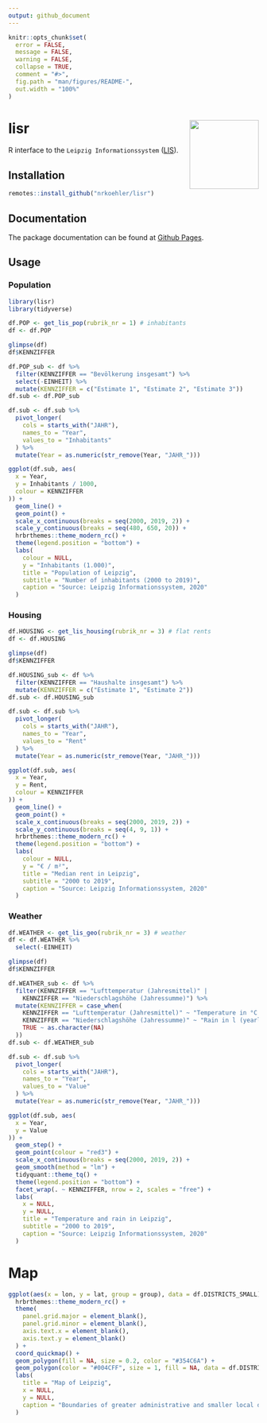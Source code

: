 ```yaml
---
output: github_document
---
```


<!-- README.md is generated from README.Rmd. Please edit that file -->

```r
knitr::opts_chunk$set(
  error = FALSE,
  message = FALSE,
  warning = FALSE,
  collapse = TRUE,
  comment = "#>",
  fig.path = "man/figures/README-",
  out.width = "100%"
)
```

# lisr <img src='man/figures/logo.png' align="right" height="139" />

<!-- badges: start -->

<!-- badges: end -->

R interface to the `Leipzig Informationssystem` ([LIS](https://statistik.leipzig.de/statserv/servod.aspx)).

## Installation

```r
remotes::install_github("nrkoehler/lisr")
```

## Documentation

The package documentation can be found at [Github Pages](https://nrkoehler.github.io/lisr/).


## Usage

### Population

```r
library(lisr)
library(tidyverse)

df.POP <- get_lis_pop(rubrik_nr = 1) # inhabitants
df <- df.POP
```


```r
glimpse(df)
df$KENNZIFFER
```


```r
df.POP_sub <- df %>%
  filter(KENNZIFFER == "Bevölkerung insgesamt") %>%
  select(-EINHEIT) %>%
  mutate(KENNZIFFER = c("Estimate 1", "Estimate 2", "Estimate 3"))
df.sub <- df.POP_sub
```

```r
df.sub <- df.sub %>%
  pivot_longer(
    cols = starts_with("JAHR"),
    names_to = "Year",
    values_to = "Inhabitants"
  ) %>%
  mutate(Year = as.numeric(str_remove(Year, "JAHR_")))
```


```r
ggplot(df.sub, aes(
  x = Year,
  y = Inhabitants / 1000,
  colour = KENNZIFFER
)) +
  geom_line() +
  geom_point() +
  scale_x_continuous(breaks = seq(2000, 2019, 2)) +
  scale_y_continuous(breaks = seq(480, 650, 20)) +
  hrbrthemes::theme_modern_rc() +
  theme(legend.position = "bottom") +
  labs(
    colour = NULL,
    y = "Inhabitants (1.000)",
    title = "Population of Leipzig",
    subtitle = "Number of inhabitants (2000 to 2019)",
    caption = "Source: Leipzig Informationssystem, 2020"
  )
```

### Housing

```r
df.HOUSING <- get_lis_housing(rubrik_nr = 3) # flat rents
df <- df.HOUSING
```

```r
glimpse(df)
df$KENNZIFFER
```


```r
df.HOUSING_sub <- df %>%
  filter(KENNZIFFER == "Haushalte insgesamt") %>%
  mutate(KENNZIFFER = c("Estimate 1", "Estimate 2"))
df.sub <- df.HOUSING_sub
```

```r
df.sub <- df.sub %>%
  pivot_longer(
    cols = starts_with("JAHR"),
    names_to = "Year",
    values_to = "Rent"
  ) %>%
  mutate(Year = as.numeric(str_remove(Year, "JAHR_")))
```


```r
ggplot(df.sub, aes(
  x = Year,
  y = Rent,
  colour = KENNZIFFER
)) +
  geom_line() +
  geom_point() +
  scale_x_continuous(breaks = seq(2000, 2019, 2)) +
  scale_y_continuous(breaks = seq(4, 9, 1)) +
  hrbrthemes::theme_modern_rc() +
  theme(legend.position = "bottom") +
  labs(
    colour = NULL,
    y = "€ / m²",
    title = "Median rent in Leipzig",
    subtitle = "2000 to 2019",
    caption = "Source: Leipzig Informationssystem, 2020"
  )
```


### Weather

```r
df.WEATHER <- get_lis_geo(rubrik_nr = 3) # weather
df <- df.WEATHER %>%
  select(-EINHEIT)
```

```r
glimpse(df)
df$KENNZIFFER
```


```r
df.WEATHER_sub <- df %>%
  filter(KENNZIFFER == "Lufttemperatur (Jahresmittel)" |
    KENNZIFFER == "Niederschlagshöhe (Jahressumme)") %>%
  mutate(KENNZIFFER = case_when(
    KENNZIFFER == "Lufttemperatur (Jahresmittel)" ~ "Temperature in °C (yearly mean)",
    KENNZIFFER == "Niederschlagshöhe (Jahressumme)" ~ "Rain in l (yearly sum)",
    TRUE ~ as.character(NA)
  ))
df.sub <- df.WEATHER_sub
```

```r
df.sub <- df.sub %>%
  pivot_longer(
    cols = starts_with("JAHR"),
    names_to = "Year",
    values_to = "Value"
  ) %>%
  mutate(Year = as.numeric(str_remove(Year, "JAHR_")))
```


```r
ggplot(df.sub, aes(
  x = Year,
  y = Value
)) +
  geom_step() +
  geom_point(colour = "red3") +
  scale_x_continuous(breaks = seq(2000, 2019, 2)) +
  geom_smooth(method = "lm") +
  tidyquant::theme_tq() +
  theme(legend.position = "bottom") +
  facet_wrap(. ~ KENNZIFFER, nrow = 2, scales = "free") +
  labs(
    x = NULL,
    y = NULL,
    title = "Temperature and rain in Leipzig",
    subtitle = "2000 to 2019",
    caption = "Source: Leipzig Informationssystem, 2020"
  )
```


# Map

```r
ggplot(aes(x = lon, y = lat, group = group), data = df.DISTRICTS_SMALL) +
  hrbrthemes::theme_modern_rc() +
  theme(
    panel.grid.major = element_blank(),
    panel.grid.minor = element_blank(),
    axis.text.x = element_blank(),
    axis.text.y = element_blank()
  ) +
  coord_quickmap() +
  geom_polygon(fill = NA, size = 0.2, color = "#354C6A") +
  geom_polygon(color = "#004CFF", size = 1, fill = NA, data = df.DISTRICTS_LARGE) +
  labs(
    title = "Map of Leipzig",
    x = NULL,
    y = NULL,
    caption = "Boundaries of greater administrative and smaller local districts."
  )
```
